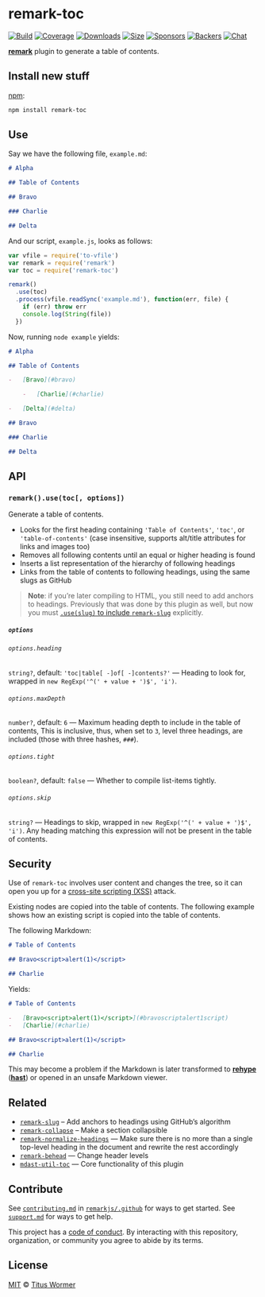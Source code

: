 # remark-toc

[![Build][build-badge]][build]
[![Coverage][coverage-badge]][coverage]
[![Downloads][downloads-badge]][downloads]
[![Size][size-badge]][size]
[![Sponsors][sponsors-badge]][collective]
[![Backers][backers-badge]][collective]
[![Chat][chat-badge]][chat]

[**remark**][remark] plugin to generate a table of contents.

## Install new stuff

[npm][]:

```sh
npm install remark-toc
```

## Use

Say we have the following file, `example.md`:

```markdown file=helloworld.tsx {1,4}
# Alpha

## Table of Contents

## Bravo

### Charlie

## Delta
```

And our script, `example.js`, looks as follows:

```js {1,4}
var vfile = require('to-vfile')
var remark = require('remark')
var toc = require('remark-toc')

remark()
  .use(toc)
  .process(vfile.readSync('example.md'), function(err, file) {
    if (err) throw err
    console.log(String(file))
  })
```

Now, running `node example` yields:

```markdown
# Alpha

## Table of Contents

-   [Bravo](#bravo)

    -   [Charlie](#charlie)

-   [Delta](#delta)

## Bravo

### Charlie

## Delta
```

## API

### `remark().use(toc[, options])`

Generate a table of contents.

*   Looks for the first heading containing `'Table of Contents'`, `'toc'`,
    or `'table-of-contents'` (case insensitive, supports alt/title attributes
    for links and images too)
*   Removes all following contents until an equal or higher heading is found
*   Inserts a list representation of the hierarchy of following headings
*   Links from the table of contents to following headings, using the same slugs
    as GitHub

> **Note**: if you’re later compiling to HTML, you still need to add anchors to
> headings.
> Previously that was done by this plugin as well, but now you must
> [`.use(slug)` to include `remark-slug`][slug] explicitly.

##### `options`

###### `options.heading`

`string?`, default: `'toc|table[ -]of[ -]contents?'` — Heading to look for,
wrapped in `new RegExp('^(' + value + ')$', 'i')`.

###### `options.maxDepth`

`number?`, default: `6` — Maximum heading depth to include in the table of
contents, This is inclusive, thus, when set to `3`, level three headings,
are included (those with three hashes, `###`).

###### `options.tight`

`boolean?`, default: `false` — Whether to compile list-items tightly.

###### `options.skip`

`string?` — Headings to skip, wrapped in `new RegExp('^(' + value + ')$', 'i')`.
Any heading matching this expression will not be present in the table of
contents.

## Security

Use of `remark-toc` involves user content and changes the tree, so it can open
you up for a [cross-site scripting (XSS)][xss] attack.

Existing nodes are copied into the table of contents.
The following example shows how an existing script is copied into the table of
contents.

The following Markdown:

```markdown
# Table of Contents

## Bravo<script>alert(1)</script>

## Charlie
```

Yields:

```markdown
# Table of Contents

-   [Bravo<script>alert(1)</script>](#bravoscriptalert1script)
-   [Charlie](#charlie)

## Bravo<script>alert(1)</script>

## Charlie
```

This may become a problem if the Markdown is later transformed to
[**rehype**][rehype] ([**hast**][hast]) or opened in an unsafe Markdown viewer.

## Related

*   [`remark-slug`][slug]
    – Add anchors to headings using GitHub’s algorithm
*   [`remark-collapse`](https://github.com/Rokt33r/remark-collapse)
    – Make a section collapsible
*   [`remark-normalize-headings`](https://github.com/remarkjs/remark-normalize-headings)
    — Make sure there is no more than a single top-level heading in the document
    and rewrite the rest accordingly
*   [`remark-behead`](https://github.com/mrzmmr/remark-behead)
    — Change header levels
*   [`mdast-util-toc`](https://github.com/syntax-tree/mdast-util-toc)
    — Core functionality of this plugin

## Contribute

See [`contributing.md`][contributing] in [`remarkjs/.github`][health] for ways
to get started.
See [`support.md`][support] for ways to get help.

This project has a [code of conduct][coc].
By interacting with this repository, organization, or community you agree to
abide by its terms.

## License

[MIT][license] © [Titus Wormer][author]

<!-- Definitions -->

[build-badge]: https://img.shields.io/travis/remarkjs/remark-toc/main.svg

[build]: https://travis-ci.org/remarkjs/remark-toc

[coverage-badge]: https://img.shields.io/codecov/c/github/remarkjs/remark-toc.svg

[coverage]: https://codecov.io/github/remarkjs/remark-toc

[downloads-badge]: https://img.shields.io/npm/dm/remark-toc.svg

[downloads]: https://www.npmjs.com/package/remark-toc

[size-badge]: https://img.shields.io/bundlephobia/minzip/remark-toc.svg

[size]: https://bundlephobia.com/result?p=remark-toc

[sponsors-badge]: https://opencollective.com/unified/sponsors/badge.svg

[backers-badge]: https://opencollective.com/unified/backers/badge.svg

[collective]: https://opencollective.com/unified

[chat-badge]: https://img.shields.io/badge/chat-discussions-success.svg

[chat]: https://github.com/remarkjs/remark/discussions

[npm]: https://docs.npmjs.com/cli/install

[health]: https://github.com/remarkjs/.github

[contributing]: https://github.com/remarkjs/.github/blob/HEAD/contributing.md

[support]: https://github.com/remarkjs/.github/blob/HEAD/support.md

[coc]: https://github.com/remarkjs/.github/blob/HEAD/code-of-conduct.md

[license]: license

[author]: https://wooorm.com

[remark]: https://github.com/remarkjs/remark

[slug]: https://github.com/remarkjs/remark-slug

[xss]: https://en.wikipedia.org/wiki/Cross-site_scripting

[rehype]: https://github.com/rehypejs/rehype

[hast]: https://github.com/syntax-tree/hast